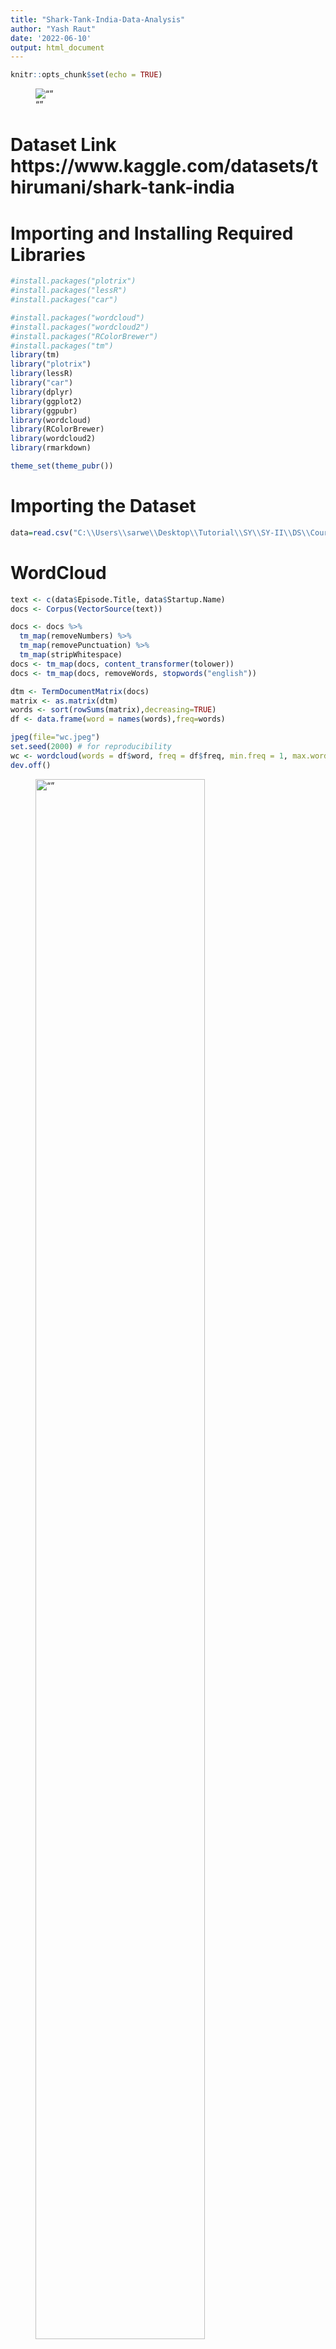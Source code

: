 ```yaml
---
title: "Shark-Tank-India-Data-Analysis"
author: "Yash Raut"
date: '2022-06-10'
output: html_document
---
```


```r
knitr::opts_chunk$set(echo = TRUE)
```

![""](C:/Users/sarwe/Desktop/Tutorial/SY/SY-II/DS/Course Project/logo.jpg)


# Dataset Link https://www.kaggle.com/datasets/thirumani/shark-tank-india
# Importing and Installing Required Libraries



```r
#install.packages("plotrix")
#install.packages("lessR")
#install.packages("car")

#install.packages("wordcloud")
#install.packages("wordcloud2")
#install.packages("RColorBrewer")
#install.packages("tm")
library(tm)
library("plotrix")
library(lessR)
library("car")
library(dplyr)
library(ggplot2)
library(ggpubr)
library(wordcloud)
library(RColorBrewer)
library(wordcloud2)
library(rmarkdown)
```

```r
theme_set(theme_pubr())
```



# Importing the Dataset

```r
data=read.csv("C:\\Users\\sarwe\\Desktop\\Tutorial\\SY\\SY-II\\DS\\Course Project\\Shark Tank India.csv")
```

# WordCloud
```r
text <- c(data$Episode.Title, data$Startup.Name)
docs <- Corpus(VectorSource(text))
```

```r
docs <- docs %>%
  tm_map(removeNumbers) %>%
  tm_map(removePunctuation) %>%
  tm_map(stripWhitespace)
docs <- tm_map(docs, content_transformer(tolower))
docs <- tm_map(docs, removeWords, stopwords("english"))
```

```r
dtm <- TermDocumentMatrix(docs)
matrix <- as.matrix(dtm) 
words <- sort(rowSums(matrix),decreasing=TRUE) 
df <- data.frame(word = names(words),freq=words)
```


```r
jpeg(file="wc.jpeg")
set.seed(2000) # for reproducibility 
wc <- wordcloud(words = df$word, freq = df$freq, min.freq = 1, max.words=300, random.order=FALSE, rot.per= 0.30, colors=brewer.pal(8, "Set1"), scale = c(5, 0.75))
dev.off()
```
![""](C:/Users/sarwe/Desktop/Tutorial/SY/SY-II/DS/Course Project/wc.jpeg){width=80%}
```r
brewer.pal.info
```
# Understanding the Data

## Data Summary

```r
head(data)
```

```r
dim(data)
```


```r
tail(data)
```

```r
summary(data)
```
## Removing Insignificant Column
```r
colnames(data)
data <- data[, -c(1)]
print("--------------------------------------------------------------------------------")
print("After removing Column")
print("--------------------------------------------------------------------------------")
colnames(data)
```

```r
#barplot(table(data$Industry))
pitches <- table(data$Industry)
pitches
```

## Number of Pitches according to Industry
```r
plt <- barplot(as.numeric(pitches),
main = "Number of Pitches per Industry",
xlab = "Industries",
ylab = "Number of Pitches",
col = "darkred",
horiz = FALSE)
axis(1, at = plt, labels=names(pitches), cex.axis=0.4)
```


## Presenters Data
```r
male_presenters <- sum(data$Male.Presenters,na.rm = TRUE)
female_presenters <- sum(data$Female.Presenters, na.rm = TRUE)
couple_presenters <- sum(data$Couple.Presenters, na.rm = TRUE)

barplot(c(male_presenters, female_presenters, couple_presenters),
        names.arg = c("Male", "Female", "Couples"),
        xlab = "Presenters",
        ylab = "Number of Pitches",
        col = "yellow",
        horiz = TRUE)
```

```r
pie3D(c(male_presenters, female_presenters), labels = c("Male", "Female"), main = "Male vs Female Entreprenuers", explode = 0.1,col = c("yellow","skyblue"))
```

## Received Offers
```r
PieChart(Received.Offer,hole = 0, values = "%", data = data,main = "Received and Not Received", fill = c("red", "green"))
```


```r
PieChart(Accepted.Offer,hole = 0, values = "%", data = data,main = "Accepted the Received Offer", fill = c("red", "green"))
```

## Rejected Offers
```r
rejected_offers <- data.frame(data[data$Accepted.Offer == 0,c("Startup.Name", "Industry", "Original.Ask.Amount", "Original.Ask.Equity")])
rejected_offers <- na.exclude(rejected_offers)
rejected_offers
```

```r
rejected_offers_Industry <- data.frame(data[data$Accepted.Offer == 0,c("Industry")])
rejected_offers_Industry_count <- data.frame(table(rejected_offers_Industry))
rejected_offers_Industry_count
```
```r
p<-ggplot(data=rejected_offers_Industry_count, aes(x=rejected_offers_Industry, y=Freq)) +
  geom_bar(stat="identity", fill="steelblue")+
  geom_text(aes(label=Freq), vjust=1.6, color="white", size=3.5)+
  theme_bw()+xlab("Rejected offeres according to industry")+ylab("Rejected Offers")
p
```


## Collecting Sharks data
```r
ashneer <- data[(!is.na(data$Ashneer.Investment.Amount) & data$Ashneer.Investment.Amount != 0 ),c("Startup.Name","Ashneer.Investment.Amount","Ashneer.Investment.Equity","Industry","Number.of.sharks.in.deal")]
namita <- data[!is.na(data$Namita.Investment.Amount) & data$Namita.Investment.Amount != 0 ,c("Startup.Name","Namita.Investment.Amount","Namita.Investment.Equity", "Industry","Number.of.sharks.in.deal")]
anupam <- data[!is.na(data$Anupam.Investment.Amount) & data$Anupam.Investment.Amount != 0 ,c("Startup.Name","Anupam.Investment.Amount","Anupam.Investment.Equity", "Industry", "Number.of.sharks.in.deal")]
vineeta <- data[!is.na(data$Vineeta.Investment.Amount) & data$Vineeta.Investment.Amount != 0 ,c("Startup.Name","Vineeta.Investment.Amount","Vineeta.Investment.Equity", "Industry", "Number.of.sharks.in.deal")]
aman <- data[!is.na(data$Aman.Investment.Amount) & data$Aman.Investment.Amount != 0 ,c("Startup.Name","Aman.Investment.Amount","Aman.Investment.Equity", "Industry","Number.of.sharks.in.deal")]
peyush <- data[!is.na(data$Peyush.Investment.Amount) & data$Peyush.Investment.Amount != 0 ,c("Startup.Name","Peyush.Investment.Amount","Peyush.Investment.Equity", "Industry", "Number.of.sharks.in.deal")]
ghazal <- data[!is.na(data$Ghazal.Investment.Amount) & data$Ghazal.Investment.Amount != 0 ,c("Startup.Name","Ghazal.Investment.Amount","Ghazal.Investment.Equity", "Industry", "Number.of.sharks.in.deal")]
```


## Investment Done by Sharks
```r
sharks <- c("Ashneer", "Namita", "Anupam", "Vineeta", "Aman", "Peyush", "Ghazal")
all <- data.frame(Sharks = sharks,Investments = c(length(ashneer$Ashneer.Investment.Amount), length(namita$Namita.Investment.Amount), length(anupam$Anupam.Investment.Amount), length(vineeta$Vineeta.Investment.Amount), length(aman$Aman.Investment.Amount), length(peyush$Peyush.Investment.Amount), length(ghazal$Ghazal.Investment.Amount)))
all
```
```r
p<-ggplot(data=all, aes(x=Sharks, y=Investments)) +
  geom_bar(stat="identity", fill="steelblue")+
  geom_text(aes(label=all$Investments), vjust=1.6, color="white", size=3.5)+
  theme_bw()
p
```

## Amount Invested
```r
startup_count <- c(sum(ashneer$Ashneer.Investment.Amount),  sum(namita$Namita.Investment.Amount), sum(anupam$Anupam.Investment.Amount), sum(vineeta$Vineeta.Investment.Amount), sum(aman$Aman.Investment.Amount), sum(peyush$Peyush.Investment.Amount),sum(ghazal$Ghazal.Investment.Amount))
startup_count <- round(startup_count,2)
startup_count <- data.frame(Sharks = sharks, Count = startup_count)
startup_count
```
```r
p<-ggplot(data=startup_count, aes(x=Sharks, y=Count)) +
  geom_bar(stat="identity", fill="steelblue")+
  geom_text(aes(label=Count), vjust=1.6, color="white", size=3.5)+theme_bw()+ylab("Amount")
p
```

## Equity Invested
```r
ashneer_equity <- sum(data[!is.na(data$Ashneer.Investment.Equity) & data$Ashneer.Investment.Equity != 0 ,"Ashneer.Investment.Equity"])
namita_equity <- sum(data[!is.na(data$Namita.Investment.Equity) & data$Namita.Investment.Equity != 0 ,"Namita.Investment.Equity"])
anupam_equity <- sum(data[!is.na(data$Anupam.Investment.Equity) & data$Anupam.Investment.Equity != 0 ,"Anupam.Investment.Equity"])
vineeta_equity <- sum(data[!is.na(data$Vineeta.Investment.Equity) & data$Vineeta.Investment.Equity != 0 ,"Vineeta.Investment.Equity"])
aman_equity <- sum(data[!is.na(data$Aman.Investment.Equity) & data$Aman.Investment.Equity != 0 ,"Aman.Investment.Equity"])
peyush_equity <- sum(data[!is.na(data$Peyush.Investment.Equity) & data$Peyush.Investment.Equity != 0 ,"Peyush.Investment.Equity"])
ghazal_equity <- sum(data[!is.na(data$Ghazal.Investment.Equity) & data$Ghazal.Investment.Equity != 0 ,"Ghazal.Investment.Equity"])

equity <- data.frame(Sharks=sharks, Equity=c(ashneer_equity, namita_equity, anupam_equity, vineeta_equity, aman_equity, peyush_equity, ghazal_equity))
equity
```

```r
p<-ggplot(data=equity, aes(x=Sharks, y=Equity)) +
  geom_bar(stat="identity", fill="steelblue")+
  geom_text(aes(label=Equity), vjust=1.6, color="white", size=3.5)+theme_bw()
p
```


## Debt Given
```r
ashneer_debt <- sum(data[!is.na(data$Ashneer.Debt.Amount) & data$Ashneer.Debt.Amount != 0 ,"Ashneer.Debt.Amount"])
namita_debt <- sum(data[!is.na(data$Namita.Debt.Amount) & data$Namita.Debt.Amount != 0 ,"Namita.Debt.Amount"])
anupam_debt <- sum(data[!is.na(data$Anupam.Debt.Amount) & data$Anupam.Debt.Amount != 0 ,"Anupam.Debt.Amount"])
vineeta_debt <- sum(data[!is.na(data$Vineeta.Debt.Amount) & data$Vineeta.Debt.Amount != 0 ,"Vineeta.Debt.Amount"])
aman_debt <- sum(data[!is.na(data$Aman.Debt.Amount) & data$Aman.Debt.Amount != 0 ,"Aman.Debt.Amount"])
peyush_debt <- sum(data[!is.na(data$Peyush.Debt.Amount) & data$Peyush.Debt.Amount != 0 ,"Peyush.Debt.Amount"])
ghazal_debt <- sum(data[!is.na(data$Ghazal.Debt.Amount) & data$Ghazal.Debt.Amount != 0 ,"Ghazal.Debt.Amount"])

debt <- data.frame(Sharks=sharks, Debt=c(ashneer_debt, namita_debt, anupam_debt, vineeta_debt, aman_debt, peyush_debt, ghazal_debt))
p<-ggplot(data=debt, aes(x=Sharks, y=Debt)) +
  geom_bar(stat="identity", fill="steelblue")+
  geom_text(aes(label=Debt), vjust=1.6, color="white", size=3.5)+theme_bw()
p
```
```r
DealDone <- data.frame(data[!is.na(data$Accepted.Offer) & data$Accepted.Offer == 1, c("Total.Deal.Amount", "Total.Deal.Equity")])
DealDone
```

## Deal Amount vs Equity
```r
sp <- ggplot(DealDone, aes(x=Total.Deal.Equity, y=Total.Deal.Amount)) +
  geom_point()+xlab("Total Equity")+ylab("Amount")
sp + geom_density_2d()+xlab("Total Equity")+ylab("Amount")
sp + stat_density_2d(aes(fill = ..level..), geom="polygon")
sp + stat_density_2d(aes(fill = ..level..), geom="polygon")+
  scale_fill_gradient(low="blue", high="red")+xlab("Total Equity")+ylab("Amount")
```

## Top Start-Up by Deal Amount
```r
data_sorted <- data.frame(data[order(data$Total.Deal.Amount,
                                decreasing = TRUE), c("Startup.Name","Total.Deal.Amount")])

data_sorted <- head(data_sorted, 10)
data_sorted
```


```r
ggplot(data_sorted, aes(x= Startup.Name, y=Total.Deal.Amount)) +
    geom_segment( aes(xend=Startup.Name, yend=0)) +
    geom_point( size=4, color="orange") +
    coord_flip() +
    theme_bw() +
    xlab("Top 10 Startups")+ylab("Total Deal Amount")
```


## Top Start-Ups by Equity
```r
data_sorted_equity <- data.frame(data[order(data$Total.Deal.Equity,
                                decreasing = TRUE), c("Startup.Name","Total.Deal.Equity")])

data_sorted_equity <- head(data_sorted_equity, 10)
data_sorted_equity
```
```r
ggplot(data_sorted_equity, aes(x= Startup.Name, y=Total.Deal.Equity)) +
    geom_segment( aes(xend=Startup.Name, yend=0)) +
    geom_point( size=4, color="skyblue") +
    coord_flip() +
    theme_bw() +
    xlab("Top 10 Startups")+ylab("Total Deal Equity")
```

## Total Start-Ups by Debt
```r
data_sorted_debt <- data.frame(data[order(data$Total.Deal.Debt,
                                decreasing = TRUE), c("Startup.Name","Total.Deal.Debt")])

data_sorted_debt <- head(data_sorted_debt, 9)
data_sorted_debt
```
```r
ggplot(data_sorted_debt, aes(x= Startup.Name, y=Total.Deal.Debt)) +
    geom_segment( aes(xend=Startup.Name, yend=0)) +
    geom_point( size=4, color="Yellow") +
    coord_flip() +
    theme_bw() +
    xlab("Top 10 Startups")+ylab("Total Deal Debt")
```

# Individual Shark Wise Data Analysis

## Ashneer's Investment
```r
ashneer <- Sort(data=ashneer, by = Ashneer.Investment.Amount)

aamount<-ggplot(data=ashneer, aes(x=Ashneer.Investment.Amount, y=Startup.Name)) +
  geom_bar(stat="identity", fill="steelblue")+
  geom_text(aes(label=Ashneer.Investment.Amount), vjust=0.5,hjust=0,color="black", size=3)+theme_bw()

aequity <- ggplot(data=ashneer, aes(x=Ashneer.Investment.Equity, y=Startup.Name)) +
  geom_bar(stat="identity", fill="steelblue")+
  geom_text(aes(label=Ashneer.Investment.Equity), vjust=0.5,hjust=0,color="black", size=3)+theme_bw()

ashnner_indus_details <- data.frame(table(ashneer$Industry))
ashneer_indus <- ggplot(ashnner_indus_details, aes(x="", y=Freq, fill=Var1)) +
  geom_bar(stat="identity", width=1, color="white")+
  coord_polar("y", start=0)+theme_void()

asharksNo <- ggplot(data=ashneer, aes(x=Number.of.sharks.in.deal, y=Startup.Name)) +
  geom_bar(stat="identity", fill="steelblue")+
  geom_text(aes(label=Number.of.sharks.in.deal), vjust=0.5,hjust=0,color="black", size=3)+theme_bw()

ashneerfig<-ggarrange(aamount,aequity, ashneer_indus,asharksNo,
                    labels = c("Amount", "Equity","Inudstries"),
                    ncol = 2, nrow = 2)

```
```r
aamount+ggtitle("Amount Invested by Ashneer")+xlab("Amount")+ylab("Startup Name")
```
```r
aequity+ggtitle("Equity Invested by Ashneer")+xlab("Equity")+ylab("Startup Name")
```
```r
ashneer_indus+ggtitle("Industry wise investment")
```

```r
asharksNo+ggtitle("Sharks in a deal with Ashneer")+xlab("Sharks")+ylab("Startup Name")
```

## Namita's Investment
```r
namita <- Sort(data=namita, by = Namita.Investment.Amount)

namount<-ggplot(data=namita, aes(x=Namita.Investment.Amount, y=Startup.Name)) +
  geom_bar(stat="identity", fill="steelblue")+
  geom_text(aes(label=Namita.Investment.Amount), vjust=0.5,hjust=0,color="black", size=3)+theme_bw()

nequity <- ggplot(data=namita, aes(x=Namita.Investment.Equity, y=Startup.Name)) +
  geom_bar(stat="identity", fill="steelblue")+
  geom_text(aes(label=Namita.Investment.Equity), vjust=0.5,hjust=0,color="black", size=3)+theme_bw()

nsharksNo <- ggplot(data=namita, aes(x=Number.of.sharks.in.deal, y=Startup.Name)) +
  geom_bar(stat="identity", fill="steelblue")+
  geom_text(aes(label=Number.of.sharks.in.deal), vjust=0.5,hjust=0,color="black", size=3)+theme_bw()

#ashneer_pie <- PieChart(Industry,hole = 0, values = "%", data = ashneer, main = "Accepted the Received Offer", fill = brewer.pal(8,"Set1"))
namita_indus_details <- data.frame(table(namita$Industry))
namita_indus <- ggplot(namita_indus_details, aes(x="", y=Freq, fill=Var1)) +
  geom_bar(stat="identity", width=1, color="white")+
  coord_polar("y", start=0)+theme_void()
namitafig<-ggarrange(namount, nequity, namita_indus,nsharksNo,
                    labels = c("Amount", "Equity","Inudstries"),
                    ncol = 2, nrow = 2)
#fig
```

```r
namount+ggtitle("Amount Invested by Namita")+xlab("Amount")+ylab("Startup Name")
```

```r
nequity+ggtitle("Equity Invested by Namita")+xlab("Equity")+ylab("Startup Name")
```

```r
namita_indus+ggtitle("Industry wise investment")+xlab("Equity")+ylab("Startup Name")
```


```r
nsharksNo+ggtitle("Sharks in deal with Namita")+xlab("Sharks")+ylab("Startup Name")
```


## Peyush's Investment
```r
peyush <- Sort(data=peyush, by = Peyush.Investment.Amount)

pamount<-ggplot(data=peyush, aes(x=Peyush.Investment.Amount, y=Startup.Name)) +
  geom_bar(stat="identity", fill="steelblue")+
  geom_text(aes(label=Peyush.Investment.Amount), vjust=0.5,hjust=0,color="black", size=3)+theme_bw()

pequity <- ggplot(data=peyush, aes(x=Peyush.Investment.Equity, y=Startup.Name)) +
  geom_bar(stat="identity", fill="steelblue")+
  geom_text(aes(label=Peyush.Investment.Equity), vjust=0.5,hjust=0,color="black", size=3)+theme_bw()

peyush_indus_details <- data.frame(table(peyush$Industry))
peyush_indus <- ggplot(peyush_indus_details, aes(x="", y=Freq, fill=Var1)) +
  geom_bar(stat="identity", width=1, color="white")+
  coord_polar("y", start=0)+theme_void()

psharksNo <- ggplot(data=peyush, aes(x=Number.of.sharks.in.deal, y=Startup.Name)) +
  geom_bar(stat="identity", fill="steelblue")+
  geom_text(aes(label=Number.of.sharks.in.deal), vjust=0.5,hjust=0,color="black", size=3)+theme_bw()

peyushfig<-ggarrange(pamount, pequity, peyush_indus, psharksNo,
                    labels = c("Amount", "Equity","Inudstries"),
                    ncol = 1, nrow = 3)
#fig
```

```r
pamount+ggtitle("Amount Invested by Peyush")+xlab("Amount")+ylab("Startup Name")
```

```r
pequity+ggtitle("Equity Invested by Peyush")+xlab("Equity")+ylab("Startup Name")
```
```r
peyush_indus+ggtitle("Industry wise Investment")
```
```r
psharksNo+ggtitle("Sharks in a deal with Peyush")+xlab("Sharks")+ylab("Startup Name")
```


## Anupam's Investment
```r
anupam <- Sort(data=anupam, by = Anupam.Investment.Amount)

anupamount<-ggplot(data=anupam, aes(x=Anupam.Investment.Amount, y=Startup.Name)) +
  geom_bar(stat="identity", fill="steelblue")+
  geom_text(aes(label=Anupam.Investment.Amount), vjust=0.5,hjust=0,color="black", size=3)+theme_bw()

anupequity <- ggplot(data=anupam, aes(x=Anupam.Investment.Equity, y=Startup.Name)) +
  geom_bar(stat="identity", fill="steelblue")+
  geom_text(aes(label=Anupam.Investment.Equity), vjust=0.5,hjust=0,color="black", size=3)+theme_bw()

anup_indus_details <- data.frame(table(anupam$Industry))
anup_indus <- ggplot(anup_indus_details, aes(x="", y=Freq, fill=Var1)) +
  geom_bar(stat="identity", width=1, color="white")+
  coord_polar("y", start=0)+theme_void()

anupsharksNo <- ggplot(data=anupam, aes(x=Number.of.sharks.in.deal, y=Startup.Name)) +
  geom_bar(stat="identity", fill="steelblue")+
  geom_text(aes(label=Number.of.sharks.in.deal), vjust=0.5,hjust=0,color="black", size=3)+theme_bw()

anupamfig<-ggarrange(anupamount, anupequity, anup_indus, anupsharksNo,
                    labels = c("Amount", "Equity","Inudstries"),
                    ncol = 2, nrow = 2)
#anupamfig
```
```r
anupamount+ggtitle("Amount Invested by Anupam")+xlab("Amount")+ylab("Startup Name")
```

```r
anupequity+ggtitle("Equity Invested by Anupam")+xlab("Equity")+ylab("Startup Name")
```

```r
anup_indus+ggtitle("Industry wise investment")
```

```r
anupsharksNo+ggtitle("Number of sharks in a deal with Anupam")+xlab("Number of Sharks")+ylab("Startup Name")
```

## Vineets's Investment
```r
vineeta <- Sort(data=vineeta, by = Vineeta.Investment.Amount)
vamount<-ggplot(data=vineeta, aes(x=Vineeta.Investment.Amount, y=Startup.Name)) +
  geom_bar(stat="identity", fill="steelblue")+
  geom_text(aes(label=Vineeta.Investment.Amount), vjust=0.5,hjust=0,color="black", size=3)+theme_bw()

vequity <- ggplot(data=vineeta, aes(x=Vineeta.Investment.Equity, y=Startup.Name)) +
  geom_bar(stat="identity", fill="steelblue")+
  geom_text(aes(label=Vineeta.Investment.Equity), vjust=0.5,hjust=0,color="black", size=3)+theme_bw()

vineeta_indus_details <- data.frame(table(vineeta$Industry))
vineeta_indus <- ggplot(vineeta_indus_details, aes(x="", y=Freq, fill=Var1)) +
  geom_bar(stat="identity", width=1, color="white")+
  coord_polar("y", start=0)+theme_void()

vsharksNo <- ggplot(data=vineeta, aes(x=Number.of.sharks.in.deal, y=Startup.Name)) +
  geom_bar(stat="identity", fill="steelblue")+
  geom_text(aes(label=Number.of.sharks.in.deal), vjust=0.5,hjust=0,color="black", size=3)+theme_bw()

vineetafig<-ggarrange(vamount, vequity, vineeta_indus, vsharksNo,
                    labels = c("Amount", "Equity","Inudstries"),
                    ncol = 2, nrow = 2)
#anupamfig
```

```r
vamount+ggtitle("Amount Invested by Vineeta")+xlab("Amount")+ylab("Startup Name")
```
```r
vequity+ggtitle("Equity Invested by Vineeta")+xlab("Equity")+ylab("Startup Name")
```
```r
vineeta_indus+ggtitle("Industry wise investment")
```
```r
vsharksNo+ggtitle("Number of sharks in a deal with Vineeta")+xlab("Number of Sharks")+ylab("Startup Name")
```


## Ghazal's Investment
```r
ghazal <- Sort(data=ghazal, by = Ghazal.Investment.Amount)
gamount<-ggplot(data=ghazal, aes(x=Ghazal.Investment.Amount, y=Startup.Name)) +
  geom_bar(stat="identity", fill="steelblue")+
  geom_text(aes(label=Ghazal.Investment.Amount), vjust=0.5,hjust=0,color="black", size=3)+theme_bw()

gequity <- ggplot(data=ghazal, aes(x=Ghazal.Investment.Equity, y=Startup.Name)) +
  geom_bar(stat="identity", fill="steelblue")+
  geom_text(aes(label=Ghazal.Investment.Equity), vjust=0.5,hjust=0,color="black", size=3)+theme_bw()

ghazal_indus_details <- data.frame(table(ghazal$Industry))
ghazal_indus <- ggplot(ghazal_indus_details, aes(x="", y=Freq, fill=Var1)) +
  geom_bar(stat="identity", width=1, color="white")+
  coord_polar("y", start=0)+theme_void()

gsharksNo <- ggplot(data=ghazal, aes(x=Number.of.sharks.in.deal, y=Startup.Name)) +
  geom_bar(stat="identity", fill="steelblue")+
  geom_text(aes(label=Number.of.sharks.in.deal), vjust=0.5,hjust=0,color="black", size=3)+theme_bw()

ghazalfig<-ggarrange(gamount, gequity, ghazal_indus, gsharksNo,
                    labels = c("Amount", "Equity","Inudstries"),
                    ncol = 2, nrow = 2)
#anupamfig
```

```r
gamount+ggtitle("Amount Invested by Ghazal")+xlab("Amount")+ylab("Startup Name")
```

```r
gequity+ggtitle("Equity Invested by Ghazal")+xlab("Equity")+ylab("Startup Name")
```

```r
ghazal_indus+ggtitle("Industry wise investment")
```

```r
gsharksNo+ggtitle("Number of sharks in a deal with Ghazal")+xlab("Number of Sharks")+ylab("Startup Name")
```

# Revenue Analysis

```r
revenue <- data[c("Startup.Name","Yearly.Revenue")]
```

```r
revenue <- Sort(data=revenue, by = Yearly.Revenue, direction = "-")
revenue <- head(revenue, 10)
```

```r
ggplot(data=revenue, aes(x=Startup.Name, y=Yearly.Revenue)) +
  geom_bar(stat="identity", fill="steelblue")+
  geom_text(aes(label=Yearly.Revenue), vjust=1.6, color="white", size=3.5)+xlab("Startup Name")+ylab("Yearly Revenue")+ggtitle("Top Startups According to Revenue")+theme_bw()
```

```r
revenue2 <- na.exclude(data.frame(data[data$Accepted.Offer != 0,c("Startup.Name", "Yearly.Revenue")]))
revenue2
```


```r
revenue2 <- Sort(data=revenue2, by = Yearly.Revenue, direction = "-")
revenue2 <- head(revenue2, 10)
revenue2
```
```r
ggplot(data=revenue2, aes(x=Startup.Name, y=Yearly.Revenue)) +
  geom_bar(stat="identity", fill="steelblue")+
  geom_text(aes(label=Yearly.Revenue), vjust=1.6, color="white", size=3.5)+xlab("Startup Name")+ylab("Yearly Revenue")+ggtitle("Top Startups According to Revenue who Received Offer")+theme_bw()
```


# Age of Startups
```r
started_in <- data[c("Startup.Name", "Started.in")]
started_in["Age"] <- 2022 - started_in$Started.in
```

```r
started_in
```


```r
started_in <- Sort(data=started_in, by = Age, direction = "-")
started_in <- head(started_in, 10)
```

```r
ggplot(data=started_in, aes(x=Startup.Name, y=Age)) +
  geom_bar(stat="identity", fill="steelblue")+
  geom_text(aes(label=Started.in), vjust=1.6, color="white", size=3.5)+xlab("Startup Name")+ylab("Age")+ggtitle("Most old startups")+theme_bw()
```

```r
city <- data.frame(table(data[data$Pitchers.City != "", "Pitchers.City"]))
city <- head(Sort(data=city, by = Freq, direction = "-"), 10)
city
```


```r
ggplot(data=city, aes(x=Var1, y=Freq)) +
  geom_bar(stat="identity", fill="steelblue")+
  geom_text(aes(label=Freq), vjust=1.6, color="white", size=3.5)+xlab("City Name")+ylab("Number of Pitchers")+ggtitle("City analysis of pitchers")+theme_bw()
```

```r
cityXoffers <- data.frame(table(data[(data$Pitchers.City != "" && data$Received.Offer != 0), "Pitchers.City"]))
cityXoffers <- head(Sort(data=cityXoffers[cityXoffers$Var1 != "",], by = Freq, direction = "-"), 10)
cityXoffers
```
```r
ggplot(data=cityXoffers, aes(x=Var1, y=Freq)) +
  geom_bar(stat="identity", fill="steelblue")+
  geom_text(aes(label=Freq), vjust=1.6, color="white", size=3.5)+xlab("City Name")+ylab("Offers Received")+ggtitle("City X Offers Received")+theme_bw()
```

<center> <h1>THANK YOU</h1> </center>

<center>![""](C:/Users/sarwe/Desktop/Tutorial/SY/SY-II/DS/Course Project/Documentation/index.webp){width=80%} </center>



